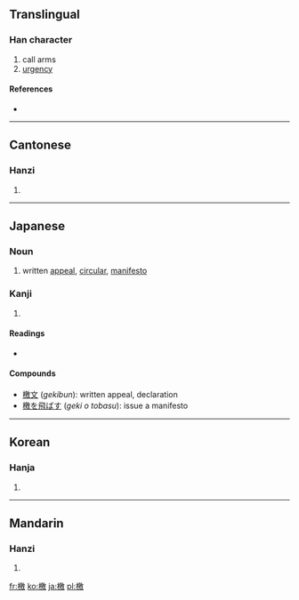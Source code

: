 ==Translingual==

===Han character===
{{Han char|rn=75|rad=木|as=13|sn=17|four=4894<sub>0</sub>|canj=木竹尸大 (DHSK)}}

# call arms
# [[urgency]]

====References====
* {{Han ref|kx=0556.070|dkj=15639|dj=0945.270|hdz=21302.140|uh=6A84|ud=27268|bh=C0CA|bd=49354}}

----

==Cantonese==

===Hanzi===
{{yue-hanzi|jyut=|y=hat6}}

# {{defn|Cantonese|sort=木13}}

----

==Japanese==

===Noun===
{{ja-noun|k|hira=げき|rom=geki|hidx=けき'}}

# written [[appeal]], [[circular]], [[manifesto]]

===Kanji===
{{ja-kanji|grade=|rs=木13}}

# {{defn|Japanese|sort=木13}}

====Readings====
* {{ja-readings|on=[[けき]] (''keki'')|kun=[[げきする]] ([[檄する]], ''geki''), [[ふれぶみ]] (''furebumi'')}}

====Compounds====
* [[檄文]] (''gekibun''): written appeal, declaration
* [[檄を飛ばす]] (''geki o tobasu''): issue a manifesto

----

==Korean==

===Hanja===
{{ko-hanja|hangeul=격|eumhun=|rv=gyeok|mr=kyŏk|y=kyek}}

# {{defn|Korean|sort=木13}}

----

==Mandarin==

===Hanzi===
{{cmn-hanzi|pin=[[xí]] ([[xi2]])|wg=hsi<sup>2</sup>}}

# {{defn|Mandarin|sort=木13}}

[[fr:檄]]
[[ko:檄]]
[[ja:檄]]
[[pl:檄]]